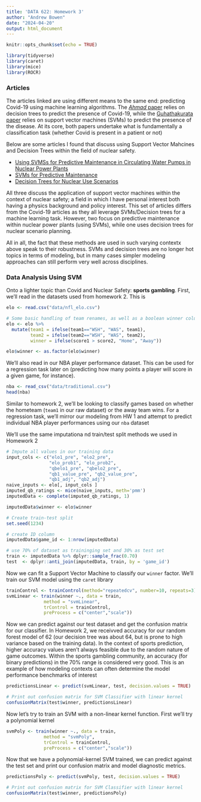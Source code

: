 ```yaml
---
title: 'DATA 622: Homework 3'
author: "Andrew Bowen"
date: "2024-04-20"
output: html_document
---
```


```r
knitr::opts_chunk$set(echo = TRUE)
```


```r
library(tidyverse)
library(caret)
library(mice)
library(ROCR)
```




### Articles
The articles linked are using different means to the same end: predicting Covid-19 using machine learning algorithms. The [*Ahmad* paper](https://www.hindawi.com/journals/complexity/2021/5550344/) relies on decision trees to predict the presence of Covid-19, while the [Guhathakurata paper](https://www.ncbi.nlm.nih.gov/pmc/articles/PMC8137961/) relies on support vector machines (SVMs) to predict the presence of the disease. At its core, both papers undertake what is fundamentally a classification task (whether Covid is present in a patient or not)

Below are some articles I found that discuss using Support Vector Mahcines and Decision Trees within the field of nuclear safety.

- [Using SVMSs for Predictive Maintenance in Circulating Water Pumps in Nuclear Power Plants](https://www.osti.gov/biblio/1880271)
- [SVMs for Predictive Maintenance](https://www.osti.gov/biblio/1891921)
- [Decision Trees for Nuclear Use Scenarios](https://www.osti.gov/biblio/1477147)

All three discuss the application of support vector machines within the context of nuclear safety; a field in which I have personal interest both having a physics background and policy interest. This set of articles differs from the Covid-19 articles as they all leverage SVMs/Decision trees for a machine learning task. However, two focus on predictive maintenance within nuclear power plants (using SVMs), while one uses decision trees for nuclear scenario planning.

All in all, the fact that these methods are used in such varying contextx above speak to their robustness. SVMs and decision trees are no longer hot topics in terms of modeling, but in many cases simpler modeling approaches can still perform very well across disciplines. 


### Data Analysis Using SVM

Onto a lighter topic than Covid and Nuclear Safety: **sports gambling**. First, we'll read in the datasets used from homework 2. This is

```r
elo <- read.csv("data/nfl_elo.csv")

# Some basic handling of team renames, as well as a boolean winner column
elo <- elo %>% 
  mutate(team1 = ifelse(team1=="WSH", "WAS", team1),
         team2 = ifelse(team2=="WSH", "WAS", team2),
         winner = ifelse(score1 > score2, "Home", "Away"))

elo$winner <- as.factor(elo$winner)


```

We'll also read in our NBA player performance dataset. This can be used for a regression task later on (predicting how many points a player will score in a given game, for instance).
```r
nba <- read_csv("data/traditional.csv")
head(nba)
```


Similar to homework 2, we'll be looking to classify games based on whether the hometeam (`team1` in our raw dataset) or the away team wins. For a regression task, we'll mirror our modeling from HW 1 and attempt to predict individual NBA player performances using our `nba` dataset

We'll use the same imputationa nd train/test split methods we used in Homework 2
```r
# Impute all values in our training data
input_cols <- c("elo1_pre", "elo2_pre",
                "elo_prob1", "elo_prob2",
                "qbelo1_pre", "qbelo2_pre",
                "qb1_value_pre", "qb2_value_pre",
                "qb1_adj", "qb2_adj")
naive_inputs <- elo[, input_cols ]
imputed_qb_ratings <- mice(naive_inputs, meth='pmm')
imputedData <- complete(imputed_qb_ratings, 1)

imputedData$winner <- elo$winner
```


```r
# Create train-test split
set.seed(1234)

# create ID column
imputedData$game_id <- 1:nrow(imputedData)

# use 70% of dataset as traininging set and 30% as test set
train <- imputedData %>% dplyr::sample_frac(0.70)
test  <- dplyr::anti_join(imputedData, train, by = 'game_id')
```



Now we can fit a Support Vector Machine to classify our `winner` factor. We'll train our SVM model using the `caret` library
```r
trainControl <- trainControl(method="repeatedcv", number=10, repeats=3)
svmLinear <- train(winner ~., data = train,
              method = "svmLinear",
              trControl = trainControl,
              preProcess = c("center","scale"))
```

Now we can predict against our test dataset and get the confusion matrix for our classifier. In Homework 2, we receivved accuracy for our random forest model of $62%$ (our decision tree was about $64%$, but is prone to high variance based on the training data). In the context of sports prediction, higher accuracy values aren't always feasible due to the random nature of game outcomes. Within the sports gambling community, an accuracy (for binary predictions) in the 70% range is considered very good. This is an example of how modeling contexts can often determine the model performance benchmarks of interest
```r
predictionsLinear <- predict(svmLinear, test, decision.values = TRUE)

# Print out confusion matrix for SVM Classifier with linear kernel
confusionMatrix(test$winner, predictionsLinear)
```


Now let's try to train an SVM with a non-linear kernel function. First we'll try a polynomial kernel
```r
svmPoly <- train(winner ~., data = train,
              method = "svmPoly",
              trControl = trainControl,
              preProcess = c("center","scale"))
```

Now that we have a polynomial-kernel SVM trained, we can predict against the test set and print our confusion matrix and model diagnostic metrics.
```r
predictionsPoly <- predict(svmPoly, test, decision.values = TRUE)

# Print out confusion matrix for SVM Classifier with linear kernel
confusionMatrix(test$winner, predictionsPoly)
```



